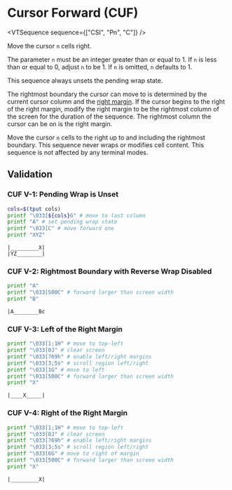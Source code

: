 
# Cursor Forward (CUF)

<VTSequence sequence={["CSI", "Pn", "C"]} />

Move the cursor `n` cells right.

The parameter `n` must be an integer greater than or equal to 1. If `n` is less than
or equal to 0, adjust `n` to be 1. If `n` is omitted, `n` defaults to 1.

This sequence always unsets the pending wrap state.

The rightmost boundary the cursor can move to is determined by the current
cursor column and the [right margin](#TODO). If the cursor begins to the right
of the right margin, modify the right margin to be the rightmost column
of the screen for the duration of the sequence. The rightmost column the cursor
can be on is the right margin.

Move the cursor `n` cells to the right up to and including the rightmost boundary.
This sequence never wraps or modifies cell content. This sequence is not affected
by any terminal modes.

## Validation

### CUF V-1: Pending Wrap is Unset

```bash
cols=$(tput cols)
printf "\033[${cols}G" # move to last column
printf "A" # set pending wrap state
printf "\033[C" # move forward one
printf "XYZ"
```

```
|_________X|
|YZ________|
```

### CUF V-2: Rightmost Boundary with Reverse Wrap Disabled

```bash
printf "A"
printf "\033[500C" # forward larger than screen width
printf "B"
```

```
|A________Bc
```

### CUF V-3: Left of the Right Margin

```bash
printf "\033[1;1H" # move to top-left
printf "\033[0J" # clear screen
printf "\033[?69h" # enable left/right margins
printf "\033[3;5s" # scroll region left/right
printf "\033[1G" # move to left
printf "\033[500C" # forward larger than screen width
printf "X"
```

```
|____X_____|
```

### CUF V-4: Right of the Right Margin

```bash
printf "\033[1;1H" # move to top-left
printf "\033[0J" # clear screen
printf "\033[?69h" # enable left/right margins
printf "\033[3;5s" # scroll region left/right
printf "\033[6G" # move to right of margin
printf "\033[500C" # forward larger than screen width
printf "X"
```

```
|_________X|
```
